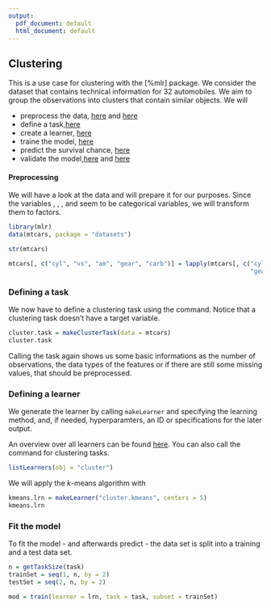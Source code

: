 ```yaml
---
output:
  pdf_document: default
  html_document: default
---
```


## Clustering

This is a use case for clustering with the [%mlr] package. We consider the \texttt{mtcars} dataset that contains technical information for 32 automobiles. We aim to group the observations into clusters that contain similar objects. We will 

* preprocess the data, [here](http://mlr-org.github.io/mlr-tutorial/devel/html/preproc/index.html) and [here](http://mlr-org.github.io/mlr-tutorial/devel/html/impute/index.html)
* define a task,[here](http://mlr-org.github.io/mlr-tutorial/devel/html/task/index.html)
* create a learner, [here](http://mlr-org.github.io/mlr-tutorial/devel/html/learner/index.html)
* traine the model, [here](http://mlr-org.github.io/mlr-tutorial/devel/html/train/index.html)
* predict the survival chance, [here](http://mlr-org.github.io/mlr-tutorial/devel/html/predict/index.html)
* validate the model,[here](http://mlr-org.github.io/mlr-tutorial/devel/html/performance/index.html) and [here](http://mlr-org.github.io/mlr-tutorial/devel/html/resample/index.html)

#### Preprocessing


We will have a look at the data and will prepare it for our purposes. Since the variables \texttt{cyl}, \texttt{vs}, \texttt{am}, \texttt{gear} and \texttt{carb} seem to be categorical variables, we will transform them to factors.

```r
library(mlr)
data(mtcars, package = "datasets")

str(mtcars)

mtcars[, c("cyl", "vs", "am", "gear", "carb")] = lapply(mtcars[, c("cyl", "vs", "am", 
                                                                   "gear", "carb")], as.factor)
```

### Defining a task

We now have to define a clustering task using the \texttt{makeClusterTask} command. Notice that a clustering task doesn't have a target variable. 

```r
cluster.task = makeClusterTask(data = mtcars)
cluster.task
```

Calling the task again shows us some basic informations as the number of observations, the data types of the features or if there are still some missing values, that should be preprocessed.

### Defining a learner

We generate the learner by calling ``makeLearner`` and specifying the learning method, and, if needed, hyperparamters, an ID or specifications for the later output. 

An overview over all learners can be found  [here](http://mlr-org.github.io/mlr-tutorial/devel/html/integrated_learners/index.html). You can also call the \texttt{listLearners} command for clustering tasks.


```r
listLearners(obj = "cluster")
```

We will apply the $k$-means algorithm with 

```r
kmeans.lrn = makeLearner("cluster.kmeans", centers = 5)
kmeans.lrn
```
### Fit the model


To fit the model - and afterwards predict - the data set is split into a training and a test data set.

```r
n = getTaskSize(task)
trainSet = seq(1, n, by = 2)
testSet = seq(2, n, by = 2)
```

```r
mod = train(learner = lrn, task = task, subset = trainSet)
```



